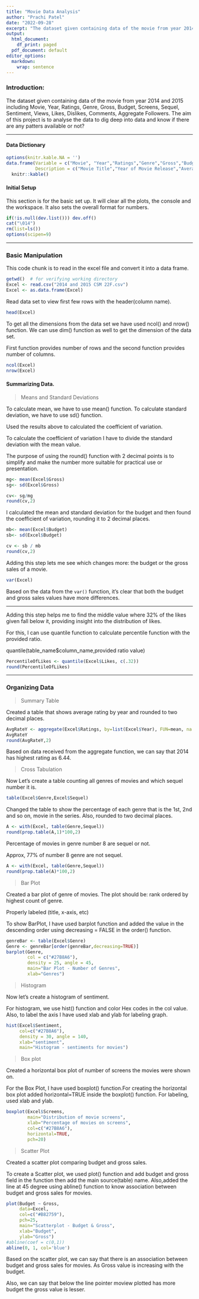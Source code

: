 ```yaml
---
title: "Movie Data Analysis"
author: "Prachi Patel"
date: "2022-09-28"
excerpt: "The dataset given containing data of the movie from year 2014 and 2015 including Movie, Year, Ratings, Genre, Gross, Budget, Screens, Sequel, Sentiment, Views, Likes, Dislikes, Comments, Aggregate Followers. The aim of this project is to analyse the data to dig deep into data and know if there are any patters available or not?"
output:
  html_document:
    df_print: paged
  pdf_document: default
editor_options: 
  markdown: 
    wrap: sentence
---
```


### Introduction:

The dataset given containing data of the movie from year 2014 and 2015 including Movie, Year, Ratings, Genre, Gross, Budget, Screens, Sequel, Sentiment, Views, Likes, Dislikes, Comments, Aggregate Followers. The aim of this project is to analyse the data to dig deep into data and know if there are any patters available or not?

----------------------------------------------------------

#### Data Dictionary

```r
options(knitr.kable.NA = '')
data.frame(Variable = c("Movie", "Year","Ratings","Genre","Gross","Budget","Screens","Sequel","Sentiment","Views","Likes","Dislikes","Comments","Aggregate Followers"),
           Description = c("Movie Title","Year of Movie Release","Average Rating","Genre Code","Gross Sales (USD)","Budget (USD)","Nbr of Screens showing","Sequel (1=Original Movie, 2=Sequel, 3=2nd Sequel, etc.)","Gross Social Media Sentiment about the movie","Number of Views of Reviews","Related to Reviews","Related to Reviews","Number of Comments made by users","Users following social postings on the movie")) |>
  knitr::kable()
```

#### Initial Setup

This section is for the basic set up.
It will clear all the plots, the console and the workspace.
It also sets the overall format for numbers.

```r
if(!is.null(dev.list())) dev.off()
cat("\014") 
rm(list=ls())
options(scipen=9)
```

------------------------------------------------------------------------

### Basic Manipulation

This code chunk is to read in the excel file and convert it into a data frame.

```r
getwd()  # for verifying working directory
Excel <- read.csv("2014 and 2015 CSM 22F.csv")
Excel <- as.data.frame(Excel)
```

Read data set to view first few rows with the header(column name).

```r
head(Excel)
```

To get all the dimensions from the data set we have used ncol() and nrow() function.
We can use dim() function as well to get the dimension of the data set.

First function provides number of rows and the second function provides number of columns.

```r
ncol(Excel)
nrow(Excel)
```

#### Summarizing Data.

> Means and Standard Deviations

To calculate mean, we have to use mean() function.
To calculate standard deviation, we have to use sd() function.

Used the results above to calculated the coefficient of variation.

To calculate the coefficient of variation I have to divide the standard deviation with the mean value.

The purpose of using the round() function with 2 decimal points is to simplify and make the number more suitable for practical use or presentation.

```r
mg<- mean(Excel$Gross)
sg<- sd(Excel$Gross)

cv<- sg/mg
round(cv,2)
```

I calculated the mean and standard deviation for the budget and then found the coefficient of variation, rounding it to 2 decimal places.

```r
mb<- mean(Excel$Budget)
sb<- sd(Excel$Budget)

cv <- sb / mb
round(cv,2)
```

Adding this step lets me see which changes more: the budget or the gross sales of a movie.

```r
var(Excel)
```

Based on the data from the `var()` function, it's clear that both the budget and gross sales values have more differences.

------------------------------------------------------------------------

Adding this step helps me to find the middle value where 32% of the likes given fall below it, providing insight into the distribution of likes.

For this, I can use quantile function to calculate percentile function with the provided ratio.

quantile(table_name\$column_name,provided ratio value)

```r
PercentileOfLikes <- quantile(Excel$Likes, c(.32))
round(PercentileOfLikes)
```

------------------------------------------------------------------------

### Organizing Data

> Summary Table

Created a table that shows average rating by year and rounded to two decimal places.

```r
AvgRateY <- aggregate(Excel$Ratings, by=list(Excel$Year), FUN=mean, na.rm=TRUE)
AvgRateY
round(AvgRateY,2)
```

Based on data received from the aggregate function, we can say that 2014 has highest rating as 6.44.

> Cross Tabulation

Now Let's create a table counting all genres of movies and which sequel number it is.

```r
table(Excel$Genre,Excel$Sequel)
```

Changed the table to show the percentage of each genre that is the 1st, 2nd and so on, movie in the series.
Also, rounded to two decimal places.

```r
A <- with(Excel, table(Genre,Sequel))
round(prop.table(A,1)*100,2)
```

Percentage of movies in genre number 8 are sequel or not.

Approx, 77% of number 8 genre are not sequel.

```r
A <- with(Excel, table(Genre,Sequel))
round(prop.table(A)*100,2)
```

> Bar Plot

Created a bar plot of genre of movies.
The plot should be: rank ordered by highest count of genre.

Properly labeled (title, x-axis, etc)

To show BarPlot, I have used barplot function and added the value in the descending order using decreasing = FALSE in the order() function.

```r
genreBar <- table(Excel$Genre)
Genre <- genreBar[order(genreBar,decreasing=TRUE)]
barplot(Genre,
        col = c("#27B8A6"),
        density = 25, angle = 45,
        main="Bar Plot - Number of Genres",
        xlab="Genres")
```

> Histogram

Now let's create a histogram of sentiment.

For histogram, we use hist() function and color Hex codes in the col value.
Also, to label the axis I have used xlab and ylab for labeling graph.

```r
hist(Excel$Sentiment,
     col=c("#27B8A6"),
     density = 30, angle = 140,
     xlab="sentiment",
     main="Histogram - sentiments for movies")
```

> Box plot

Created a horizontal box plot of number of screens the movies were shown on.

For the Box Plot, I have used boxplot() function.For creating the horizontal box plot added horizontal=TRUE inside the boxplot() function.
For labeling, used xlab and ylab.

```r
boxplot(Excel$Screens, 
        main="Distribution of movie screens",
        xlab="Percentage of movies on screens",
        col=c("#27B8A6"),
        horizontal=TRUE,
        pch=20)
```

> Scatter Plot

Created a scatter plot comparing budget and gross sales.

To create a Scatter plot, we used plot() function and add budget and gross field in the function then add the main source(table) name.
Also,added the line at 45 degree using abline() function to know association between budget and gross sales for movies.

```r

plot(Budget ~ Gross,
     data=Excel,
     col=c("#B82759"),
     pch=25,
     main="Scatterplot - Budget & Gross",
     xlab="Budget",
     ylab="Gross")
#abline(coef = c(0,1))
abline(0, 1, col='blue')
```

Based on the scatter plot, we can say that there is an association between budget and gross sales for movies.
As Gross value is increasing with the budget.

Also, we can say that below the line pointer moview plotted has more budget the gross value is lesser.
